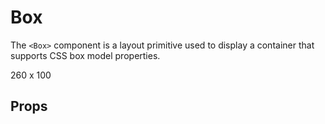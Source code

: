 


<Meta title="synth-ui|Layout/Box" component={Box} />

# Box

The `<Box>` component is a layout primitive used to display a container that supports CSS box model properties.

<Preview withToolbar>
  <Story name="intro">
    <Box 
      height={100} 
      padding="@spacing.3" 
      style={{ background: 'rgba(255, 255, 255, 0.15)' }}
      width={260} 
    >
      260 x 100
    </Box>
  </Story>
</Preview>

## Props

<Props of={Box} />
